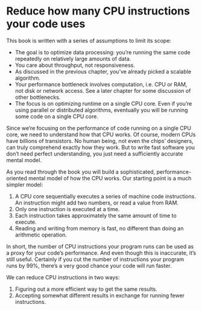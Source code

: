 # Reduce how many CPU instructions your code uses

This book is written with a series of assumptions to limit its scope:

* The goal is to optimize data processing: you're running the same code repeatedly on relatively large amounts of data.
* You care about throughput, not responsiveness.
* As discussed in the previous chapter, you've already picked a scalable algorithm.
* Your performance bottleneck involves computation, i.e. CPU or RAM, not disk or network access.
  See a later chapter for some discussion of other bottlenecks.
* The focus is on optimizing runtime on a single CPU core.
  Even if you're using parallel or distributed algorithms, eventually you will be running some code on a single CPU core.

Since we're focusing on the performance of code running on a single CPU core, we need to understand how that CPU works.
Of course, modern CPUs have billions of transistors.
No human being, not even the chips' designers, can truly comprehend exactly how they work.
But to write fast software you don't need perfect understanding, you just need a sufficiently accurate mental model.

As you read through the book you will build a sophisticated, performance-oriented mental model of how the CPU works.
Our starting point is a much simpler model:

1. A CPU core sequentially executes a series of machine code instructions.
   An instruction might add two numbers, or read a value from RAM.
2. Only one instruction is executed at a time.
3. Each instruction takes approximately the same amount of time to execute.
4. Reading and writing from memory is fast, no different than doing an arithmetic operation.

In short, the number of CPU instructions your program runs can be used as a proxy for your code's performance.
And even though this is inaccurate, it's still useful.
Certainly if you cut the number of instructions your program runs by 99%, there's a very good chance your code will run faster.

We can reduce CPU instructions in two ways:

1. Figuring out a more efficient way to get the same results.
2. Accepting somewhat different results in exchange for running fewer instructions.
